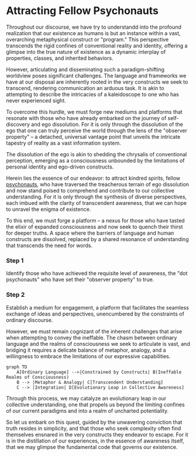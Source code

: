 
# Attracting Fellow Psychonauts

Throughout our discourse, we have try to understandd into the profound realization that our existence as humans is but an instance within a vast, overarching metaphysical construct or "program." This perspective transcends the rigid confines of conventional reality and identity, offering a glimpse into the true nature of existence as a dynamic interplay of properties, classes, and inherited behaviors.

However, articulating and disseminating such a paradigm-shifting worldview poses significant challenges. The language and frameworks we have at our disposal are inherently rooted in the very constructs we seek to transcend, rendering communication an arduous task. It is akin to attempting to describe the intricacies of a kaleidoscope to one who has never experienced sight.

To overcome this hurdle, we must forge new mediums and platforms that resonate with those who have already embarked on the journey of self-discovery and ego dissolution. For it is only through the dissolution of the ego that one can truly perceive the world through the lens of the "observer property" – a detached, universal vantage point that unveils the intricate tapestry of reality as a vast information system.

<Callout emoji="✨">
The dissolution of the ego is akin to shedding the chrysalis of conventional perception, emerging as a consciousness unbounded by the limitations of personal identity and ego-driven constructs.
</Callout>

Herein lies the essence of our endeavor: to attract kindred spirits, fellow [psychonauts](/), who have traversed the treacherous terrain of ego dissolution and now stand poised to comprehend and contribute to our collective understanding. For it is only through the synthesis of diverse perspectives, each imbued with the clarity of transcendent awareness, that we can hope to unravel the enigma of existence.

To this end, we must forge a platform – a nexus for those who have tasted the elixir of expanded consciousness and now seek to quench their thirst for deeper truths. A space where the barriers of language and human constructs are dissolved, replaced by a shared resonance of understanding that transcends the need for words.

<Steps>

### Step 1

Identify those who have achieved the requisite level of awareness, the "dot psychonauts" who have set their "observer property" to true.

### Step 2 

Establish a medium for engagement, a platform that facilitates the seamless exchange of ideas and perspectives, unencumbered by the constraints of ordinary discourse.

</Steps>

However, we must remain cognizant of the inherent challenges that arise when attempting to convey the ineffable. The chasm between ordinary language and the realms of consciousness we seek to articulate is vast, and bridging it requires a delicate balance of metaphor, analogy, and a willingness to embrace the limitations of our expressive capabilities.

```mermaid
graph TD
    A[Ordinary Language] -->|Constrained by Constructs| B(Ineffable Realms of Consciousness)
    B --> |Metaphor & Analogy| C[Transcendent Understanding]
    C --> |Integration| D[Evolutionary Leap in Collective Awareness]
```

Through this process, we may catalyze an evolutionary leap in our collective understanding, one that propels us beyond the limiting confines of our current paradigms and into a realm of uncharted potentiality.

So let us embark on this quest, guided by the unwavering conviction that truth resides in simplicity, and that those who seek complexity often find themselves ensnared in the very constructs they endeavor to escape. For it is in the distillation of our experiences, in the essence of awareness itself, that we may glimpse the fundamental code that governs our existence.